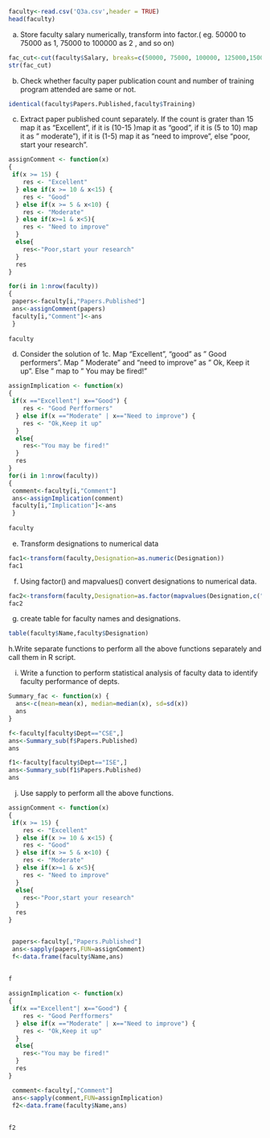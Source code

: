 ```r

faculty<-read.csv('Q3a.csv',header = TRUE)
head(faculty)
```

a. Store faculty salary numerically, transform into factor.( eg. 50000 to 75000 as 1, 75000 to 100000 as 2 , and so on)
```r
fac_cut<-cut(faculty$Salary, breaks=c(50000, 75000, 100000, 125000,150000,175000,200000,Inf))
str(fac_cut)

```

b. Check whether faculty paper publication count and number of training program
attended are same or not.
```r
identical(faculty$Papers.Published,faculty$Training)

```

c. Extract paper published count separately. If the count is grater than 15 map it as "Excellent", if it is (10-15 )map it as "good", if it is (5 to 10) map it as " moderate"), if it is (1-5) map it as "need to improve", else "poor, start your research".
```r
assignComment <- function(x) 
{
 if(x >= 15) {
    res <- "Excellent"
  } else if(x >= 10 & x<15) {
    res <- "Good"
  } else if(x >= 5 & x<10) {
    res <- "Moderate"
  } else if(x>=1 & x<5){
    res <- "Need to improve"
  }
  else{
    res<-"Poor,start your research"
  }
  res
}

for(i in 1:nrow(faculty))
{
 papers<-faculty[i,"Papers.Published"]
 ans<-assignComment(papers)
 faculty[i,"Comment"]<-ans
 }
 
faculty
```

d. Consider the solution of 1c. Map "Excellent", "good" as " Good performers".
Map " Moderate" and "need to improve" as " Ok, Keep it up". Else " map to " You may be fired!"
```r
assignImplication <- function(x) 
{
 if(x =="Excellent"| x=="Good") {
    res <- "Good Perfformers"
  } else if(x =="Moderate" | x=="Need to improve") {
    res <- "Ok,Keep it up"
  } 
  else{
    res<-"You may be fired!"
  }
  res
}
for(i in 1:nrow(faculty))
{
 comment<-faculty[i,"Comment"]
 ans<-assignImplication(comment)
 faculty[i,"Implication"]<-ans
 }
 
faculty

```

e. Transform designations to numerical data
```r
fac1<-transform(faculty,Designation=as.numeric(Designation))
fac1

```

f. Using factor() and mapvalues() convert designations to numerical data.
```r
fac2<-transform(faculty,Designation=as.factor(mapvalues(Designation,c("Professor","Assistant Professor","Assosciate Professor"),c(1,2,3))))
fac2

```

g. create table for faculty names and designations.
```r
table(faculty$Name,faculty$Designation)

```

h.Write separate functions to perform all the above functions separately and call them in R script.

i. Write a function to perform statistical analysis of faculty data to identify faculty performance of depts.
```r

Summary_fac <- function(x) {
  ans<-c(mean=mean(x), median=median(x), sd=sd(x))
  ans
}

f<-faculty[faculty$Dept=="CSE",]
ans<-Summary_sub(f$Papers.Published)
ans

f1<-faculty[faculty$Dept=="ISE",]
ans<-Summary_sub(f1$Papers.Published)
ans
```

j. Use sapply to perform all the above functions.
```r
assignComment <- function(x) 
{
 if(x >= 15) {
    res <- "Excellent"
  } else if(x >= 10 & x<15) {
    res <- "Good"
  } else if(x >= 5 & x<10) {
    res <- "Moderate"
  } else if(x>=1 & x<5){
    res <- "Need to improve"
  }
  else{
    res<-"Poor,start your research"
  }
  res
}


 papers<-faculty[,"Papers.Published"]
 ans<-sapply(papers,FUN=assignComment)
 f<-data.frame(faculty$Name,ans)
 
 
f
```

```r
assignImplication <- function(x) 
{
 if(x =="Excellent"| x=="Good") {
    res <- "Good Perfformers"
  } else if(x =="Moderate" | x=="Need to improve") {
    res <- "Ok,Keep it up"
  } 
  else{
    res<-"You may be fired!"
  }
  res
}

 comment<-faculty[,"Comment"]
 ans<-sapply(comment,FUN=assignImplication)
 f2<-data.frame(faculty$Name,ans)
 
 
f2
```

